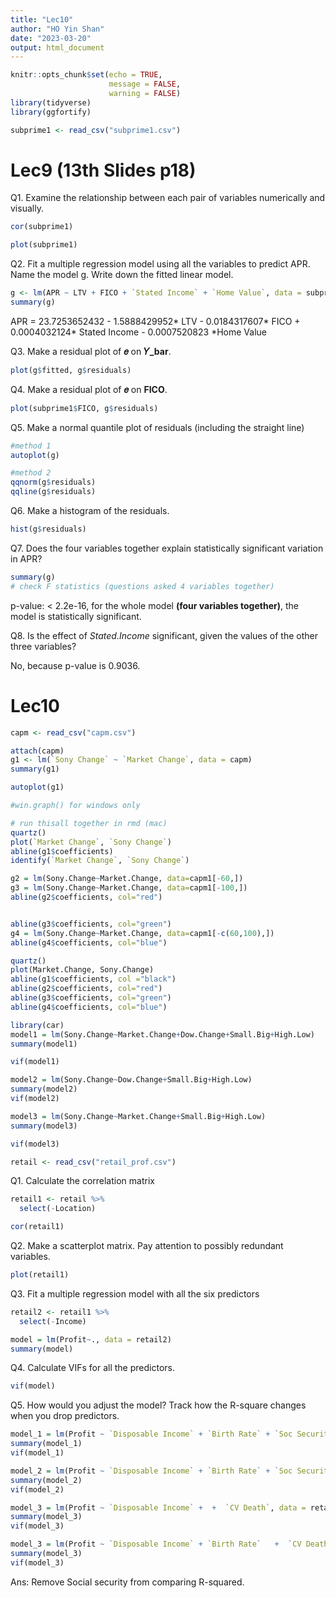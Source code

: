 ```yaml
---
title: "Lec10"
author: "HO Yin Shan"
date: "2023-03-20"
output: html_document
---
```


```r
knitr::opts_chunk$set(echo = TRUE,
                      message = FALSE,
                      warning = FALSE)
library(tidyverse)
library(ggfortify)
```


```r
subprime1 <- read_csv("subprime1.csv")
```

# Lec9 (13th Slides p18)

Q1. Examine the relationship between each pair of variables numerically and visually.

```r
cor(subprime1)
```

```r
plot(subprime1)
```
Q2. Fit a multiple regression model using all the variables to predict APR. Name the model g. Write down the fitted linear model.

```r
g <- lm(APR ~ LTV + FICO + `Stated Income` + `Home Value`, data = subprime1)
summary(g)
```

APR = 23.7253652432 - 1.5888429952* LTV - 0.0184317607* FICO + 0.0004032124* Stated Income - 0.0007520823 *Home Value


Q3. Make a residual plot of **𝑒** on **𝑌_bar**.

```r
plot(g$fitted, g$residuals)
```

Q4. Make a residual plot of **𝑒** on **FICO**.

```r
plot(subprime1$FICO, g$residuals)
```
Q5. Make a normal quantile plot of residuals (including the straight line) 

```r
#method 1
autoplot(g)

#method 2 
qqnorm(g$residuals)
qqline(g$residuals)
```

Q6. Make a histogram of the residuals.

```r
hist(g$residuals)
```
Q7. Does the four variables together explain statistically significant variation in APR?

```r
summary(g)
# check F statistics (questions asked 4 variables together)
```

p-value: < 2.2e-16, for the whole model **(four variables together)**, the model is statistically significant.


Q8. Is the effect of *Stated.Income* significant, given the values of the other three variables?

No, because p-value is 0.9036.



# Lec10

```r
capm <- read_csv("capm.csv")
```

```r
attach(capm)
g1 <- lm(`Sony Change` ~ `Market Change`, data = capm) 
summary(g1)
```

```r
autoplot(g1)
```

```r
#win.graph() for windows only

# run thisall together in rmd (mac)
quartz()
plot(`Market Change`, `Sony Change`)
abline(g1$coefficients)
identify(`Market Change`, `Sony Change`)
```

```r
g2 = lm(Sony.Change~Market.Change, data=capm1[-60,]) 
g3 = lm(Sony.Change~Market.Change, data=capm1[-100,])
abline(g2$coefficients, col="red")


abline(g3$coefficients, col="green")
g4 = lm(Sony.Change~Market.Change, data=capm1[-c(60,100),])
abline(g4$coefficients, col="blue")

quartz()
plot(Market.Change, Sony.Change)
abline(g1$coefficients, col ="black")
abline(g2$coefficients, col="red")
abline(g3$coefficients, col="green")
abline(g4$coefficients, col="blue")

```

```r
library(car)
model1 = lm(Sony.Change~Market.Change+Dow.Change+Small.Big+High.Low)
summary(model1)

vif(model1)
```

```r
model2 = lm(Sony.Change~Dow.Change+Small.Big+High.Low)
summary(model2)
vif(model2)
```

```r
model3 = lm(Sony.Change~Market.Change+Small.Big+High.Low)
summary(model3)

vif(model3)
```



```r
retail <- read_csv("retail_prof.csv")
```

Q1. Calculate the correlation matrix

```r
retail1 <- retail %>% 
  select(-Location)

cor(retail1)
```

Q2. Make a scatterplot matrix.  Pay attention to possibly redundant variables.  

```r
plot(retail1)
```
Q3. Fit a multiple regression model with all the six predictors

```r
retail2 <- retail1 %>% 
  select(-Income)

model = lm(Profit~., data = retail2)
summary(model)
```

Q4. Calculate VIFs for all the predictors.  

```r
vif(model)
```

Q5. How would you adjust the model?  Track how the R-square changes when you drop predictors.  

```r
model_1 = lm(Profit ~ `Disposable Income` + `Birth Rate` + `Soc Security` +  `CV Death`, data = retail2)
summary(model_1)
vif(model_1)
```

```r
model_2 = lm(Profit ~ `Disposable Income` + `Birth Rate` + `Soc Security` +  `65 or Older`, data = retail2)
summary(model_2)
vif(model_2)
```

```r
model_3 = lm(Profit ~ `Disposable Income` +  +  `CV Death`, data = retail2)
summary(model_3)
vif(model_3)
```

```r
model_3 = lm(Profit ~ `Disposable Income` + `Birth Rate`   +  `CV Death` +  `65 or Older` , data = retail2)
summary(model_3)
vif(model_3)

```

Ans: Remove Social security from comparing R-squared.

